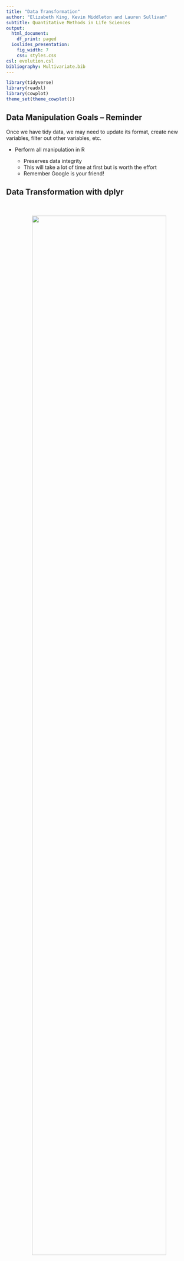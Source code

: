```yaml
---
title: "Data Transformation"
author: "Elizabeth King, Kevin Middleton and Lauren Sullivan"
subtitle: Quantitative Methods in Life Sciences
output:
  html_document:
    df_print: paged
  ioslides_presentation:
    fig_width: 7
    css: styles.css
csl: evolution.csl
bibliography: Multivariate.bib
---
```


```r
library(tidyverse)
library(readxl)
library(cowplot)
theme_set(theme_cowplot())
```


## Data Manipulation Goals -- Reminder

Once we have tidy data, we may need to update its format, create new variables, filter out other variables, etc.


- Perform all manipulation in R
    
    - Preserves data integrity
    - This will take a lot of time at first but is worth the effort
    - Remember Google is your friend!


## Data Transformation with dplyr


<center>
<br />
<br />
<img src="https://i.imgur.com/fDpfRDA.png" width="85%" />
</center>  
  
  



